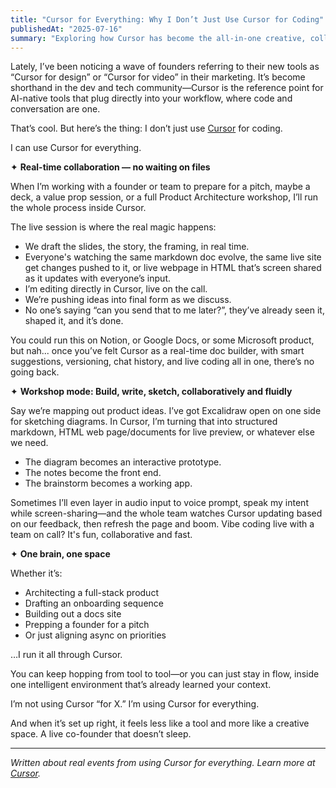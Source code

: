 ```yaml
---
title: "Cursor for Everything: Why I Don’t Just Use Cursor for Coding"
publishedAt: "2025-07-16"
summary: "Exploring how Cursor has become the all-in-one creative, collaborative, and coding environment for modern builders—far beyond just code."
---
```


Lately, I’ve been noticing a wave of founders referring to their new tools as “Cursor for design” or “Cursor for video” in their marketing. It’s become shorthand in the dev and tech community—Cursor is the reference point for AI-native tools that plug directly into your workflow, where code and conversation are one.

That’s cool. But here’s the thing: I don’t just use [Cursor](https://www.cursor.so) for coding.

I can use Cursor for everything.

✦ **Real-time collaboration — no waiting on files**

When I’m working with a founder or team to prepare for a pitch, maybe a deck, a value prop session, or a full Product Architecture workshop, I’ll run the whole process inside Cursor. 

The live session is where the real magic happens:

- We draft the slides, the story, the framing, in real time.
- Everyone's watching the same markdown doc evolve, the same live site get changes pushed to it, or live webpage in HTML that’s screen shared as it updates with everyone’s input.
- I’m editing directly in Cursor, live on the call.
- We’re pushing ideas into final form as we discuss.
- No one’s saying “can you send that to me later?”, they’ve already seen it, shaped it, and it’s done.

You could run this on Notion, or Google Docs, or some Microsoft product, but nah... once you’ve felt Cursor as a real-time doc builder, with smart suggestions, versioning, chat history, and live coding all in one, there’s no going back.

✦ **Workshop mode: Build, write, sketch, collaboratively and fluidly**

Say we’re mapping out product ideas. I’ve got Excalidraw open on one side for sketching diagrams. In Cursor, I’m turning that into structured markdown, HTML web page/documents for live preview, or whatever else we need.

- The diagram becomes an interactive prototype.
- The notes become the front end.
- The brainstorm becomes a working app.

Sometimes I’ll even layer in audio input to voice prompt, speak my intent while screen-sharing—and the whole team watches Cursor updating based on our feedback, then refresh the page and boom. Vibe coding live with a team on call? It's fun, collaborative and fast.

✦ **One brain, one space**

Whether it’s:
- Architecting a full-stack product
- Drafting an onboarding sequence
- Building out a docs site
- Prepping a founder for a pitch
- Or just aligning async on priorities

…I run it all through Cursor.

You can keep hopping from tool to tool—or you can just stay in flow, inside one intelligent environment that’s already learned your context.

I’m not using Cursor “for X.”
I’m using Cursor for everything.

And when it’s set up right, it feels less like a tool and more like a creative space. A live co-founder that doesn’t sleep.

---

*Written about real events from using Cursor for everything. Learn more at [Cursor](https://cursor.com/).* 